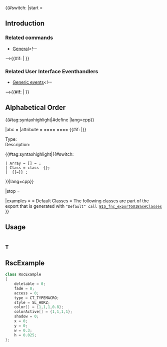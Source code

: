 <includeonly>
{{#switch: {{lc:{{{1}}}}}
|start      = {{Navbox control types}}
{{Cfg ref|start}}
== Introduction ==
{{{description}}}

=== Related commands ===
* [[:Category:Command_Group:_GUI_Control|General]]<!--
-->{{#if: {{{commands|}}} | 
{{{commands}}}
}}

=== Related User Interface Eventhandlers ===
* [[User_Interface_Event_Handlers#Generic_events|Generic events]]<!--
-->{{#if: {{{events|}}} | 
{{{events}}}
}}

== Alphabetical Order ==
{{Informative|TokenNames common to most controls, such as x, y, w, h, text, idc... can be found [[Arma:_GUI_Configuration#Common_Properties|'''here''']].}}

{{#tag:syntaxhighlight|#define {{{macro}}} {{{value}}}|lang=cpp}}

|abc = {{Cfg ref|abc}}
|attribute = ==== {{{name}}} ====
{{#if: {{{mandatory|}}} |{{Important|This attribute is mandatory for the control to work!}}}}
;Type: [[TokenNameValueTypes|{{{type}}}]]
;Description: {{{description}}}
{{#tag:syntaxhighlight|{{#switch: {{{type}}}
 | Array = {{{name}}}[] = {{{value}}};
 | Class = class {{{name}}} {};
 | {{{name}}} {{=}} {{{value}}};
}}|lang=cpp}}

|stop = {{Cfg ref|end}}

|examples = = Default Classes =
The following classes are part of the export that is generated with <code>"Default" call [[BIS_fnc_exportGUIBaseClasses]]</code>
{{Informative|In order for the classes below to work you need to have them exported with the function above.}}
{{Informative|Starting with {{arma3}} v2.01.146644 you can use the [[import]] directive instead.}}
}}
</includeonly><noinclude>
{{wip}}

== Usage ==
<pre>
</pre>

{{CT|start
|macro = CT_TREE
|value = 1234
|description = Informative text about this control type.
|commands = * command group CT
|events = 
* event1
* event2
}}

{{CT|abc}}
=== T ===
{{CT|attribute
| name=testArray
| value={1,0,0,1}
| type=Array
| description=This is a test array to test arrays. {{Important|Notice Me!}}
}}
{{CT|attribute
| name=testAttribute
| value="test"
| type=String
| description=This is a test attribute to test things.
| mandatory=1
}}

{{CT|attribute
| name=testClass
| value=SubClass
| type=Class
| description=This is a test class to test classes.
}}
{{CT|stop}}

{{CT|examples}}
== RscExample ==
<syntaxhighlight lang="cpp">
class RscExample
{
    deletable = 0;
    fade = 0;
    access = 0;
    type = CT_TYPEMACRO;
    style = SL_HORZ;
    color[] = {1,1,1,0.8};
    colorActive[] = {1,1,1,1};
    shadow = 0;
    x = 0;
    y = 0;
    w = 0.3;
    h = 0.025;
};
</syntaxhighlight>

[[Category:Templates|{{uc:{{PAGENAME}}}}]]
</noinclude>
